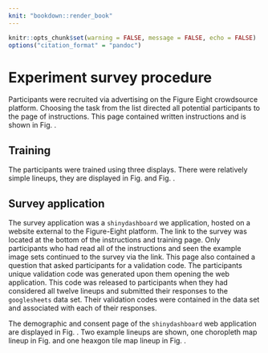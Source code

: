 ```yaml
---
knit: "bookdown::render_book"
---
```



```r
knitr::opts_chunk$set(warning = FALSE, message = FALSE, echo = FALSE)
options("citation_format" = "pandoc")
```

# Experiment survey procedure

Participants were recruited via advertising on the Figure Eight crowdsource platform.
Choosing the task from the list directed all potential participants to the page of instructions.
This page contained written instructions and is shown in Fig. \ref{fig:instruct}. 


<!-- ```{r instruct, results = "asis", fig.cap = "The training lineups of choropleth maps."} -->
<!-- ggdraw() + -->
<!--   draw_plot(grid::rasterGrob(readPNG("figures/fig8_instruct.png"))) -->
<!-- ``` -->

\begin{figure}[H]
\centering
\includegraphics[height=16cm]{figures/fig8_instruct.png}
\caption{\label{fig:instruct}The training lineups of choropleth maps.}
\end{figure}


## Training

The participants were trained using three displays. There were relatively simple lineups, they are displayed in Fig. \ref{fig:training1} and Fig. \ref{fig:training2}.


<!-- ```{r training1, results = "asis", fig.cap = "The training lineups of choropleth maps."} -->
<!-- ggdraw() + -->
<!--   draw_plot(grid::rasterGrob(readPNG("figures/fig8_training1.png"))) -->
<!-- ``` -->

\begin{figure}[H]
\centering
\includegraphics[height=16cm]{figures/fig8_training2.png}
\caption{\label{fig:training1}The training lineups of choropleth maps.}
\end{figure}


<!-- ```{r training2, results = "asis", fig.cap = "The training lineups of hexagon tile maps."} -->
<!-- ggdraw() + -->
<!--   draw_plot(grid::rasterGrob(readPNG("figures/fig8_training2.png"))) -->
<!-- ``` -->

\begin{figure}[H]
\centering
\includegraphics[height=16cm]{figures/fig8_training2.png}
\caption{\label{fig:training2}The training lineups of hexagon tile maps.}
\end{figure}


## Survey application

The survey application was a `shinydashboard` we application, hosted on a website external to the Figure-Eight platform. The link to the survey was located at the bottom of the instructions and training page. Only participants who had read all of the instructions and seen the example image sets continued to the survey via the link.
This page also contained a question that asked participants for a validation code. The participants unique validation code was generated upon them opening the web application. This code was released to participants when they had considered all twelve lineups and submitted their responses to the `googlesheets` data set. Their validation codes were contained in the data set and associated with each of their responses.

The demographic and consent page of the `shinydashboard` web application are displayed in Fig. \ref{fig:survey-demogs}. Two example lineups are shown, one choropleth map lineup in Fig. \ref{fig:survey-choro} and one heaxgon tile map lineup in Fig. \ref{fig:survey-hex}.


<!-- ```{r survey-demogs, results = "asis", fig.cap = "The demographics questions tab of the shinydashboard survey application."} -->
<!-- ggdraw() + -->
<!--   draw_plot(grid::rasterGrob(readPNG("figures/survey_demogs.png"))) -->
<!-- ``` -->

\begin{figure}[H]
\centering
\includegraphics[width=16cm]{lineups/survey-demogs-1.pdf}
\caption{\label{fig:survey-demogs}The demographics questions tab of the shinydashboard survey application.}
\end{figure}



\begin{figure}[H]
\centering
\includegraphics[width=16cm]{lineups/survey-choro-1.pdf}
\caption{\label{fig:survey-choro}An example of the choropleth map lineup shown in the survey tab of the shinydashboard app.}
\end{figure}


\begin{figure}[H]
\centering
\includegraphics[width=16cm]{lineups/survey-hex-1.pdf}
\caption{\label{fig:survey-hex}An example of the hexagon tile map lineup shown in the survey tab of the shinydashboard app.}
\end{figure}